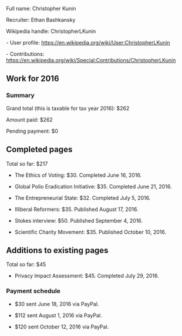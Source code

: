 Full name: Christopher Kunin

Recruiter: Ethan Bashkansky

Wikipedia handle: ChristopherLKunin

- User profile: https://en.wikipedia.org/wiki/User:ChristopherLKunin

- Contributions: https://en.wikipedia.org/wiki/Special:Contributions/ChristopherLKunin

== Work for 2016 ==

=== Summary ===

Grand total (this is taxable for tax year 2016): $262

Amount paid: $262

Pending payment: $0

== Completed pages ==

Total so far: $217

* The Ethics of Voting: $30. Completed June 16, 2016.

* Global Polio Eradication Initiative: $35. Completed June 21, 2016.

* The Entrepreneurial State: $32. Completed July 5, 2016.

* Illiberal Reformers: $35. Published August 17, 2016.

* Stokes interview: $50. Published September 4, 2016.

* Scientific Charity Movement: $35. Published October 10, 2016.

== Additions to existing pages ==

Total so far: $45

* Privacy Impact Assessment: $45. Completed July 29, 2016.

=== Payment schedule ===

* $30 sent June 18, 2016 via PayPal.

* $112 sent August 1, 2016 via PayPal.

* $120 sent October 12, 2016 via PayPal.
